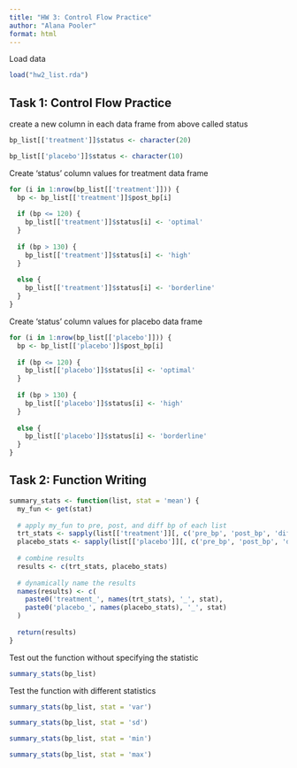 ```yaml
---
title: "HW 3: Control Flow Practice"
author: "Alana Pooler"
format: html
---
```


Load data
```r
load("hw2_list.rda")
```


## Task 1: Control Flow Practice

create a new column in each data frame from above called status
```r
bp_list[['treatment']]$status <- character(20)

bp_list[['placebo']]$status <- character(10)
```

Create 'status' column values for treatment data frame
```r
for (i in 1:nrow(bp_list[['treatment']])) {
  bp <- bp_list[['treatment']]$post_bp[i]
  
  if (bp <= 120) {
    bp_list[['treatment']]$status[i] <- 'optimal'
  }
  
  if (bp > 130) {
    bp_list[['treatment']]$status[i] <- 'high'
  }
  
  else {
    bp_list[['treatment']]$status[i] <- 'borderline'
  }
}
```

Create 'status' column values for placebo data frame
```r
for (i in 1:nrow(bp_list[['placebo']])) {
  bp <- bp_list[['placebo']]$post_bp[i]
  
  if (bp <= 120) {
    bp_list[['placebo']]$status[i] <- 'optimal'
  }
  
  if (bp > 130) {
    bp_list[['placebo']]$status[i] <- 'high'
  }
  
  else {
    bp_list[['placebo']]$status[i] <- 'borderline'
  }
}
```


## Task 2: Function Writing
```r
summary_stats <- function(list, stat = 'mean') {
  my_fun <- get(stat)
  
  # apply my_fun to pre, post, and diff bp of each list
  trt_stats <- sapply(list[['treatment']][, c('pre_bp', 'post_bp', 'diff_bp')], my_fun)
  placebo_stats <- sapply(list[['placebo']][, c('pre_bp', 'post_bp', 'diff_bp')], my_fun)
  
  # combine results
  results <- c(trt_stats, placebo_stats)
  
  # dynamically name the results
  names(results) <- c(
    paste0('treatment_', names(trt_stats), '_', stat),
    paste0('placebo_', names(placebo_stats), '_', stat)
  )
  
  return(results)
}
```


Test out the function without specifying the statistic
```r
summary_stats(bp_list)
```
Test the function with different statistics
```r
summary_stats(bp_list, stat = 'var')

summary_stats(bp_list, stat = 'sd')

summary_stats(bp_list, stat = 'min')

summary_stats(bp_list, stat = 'max')
```